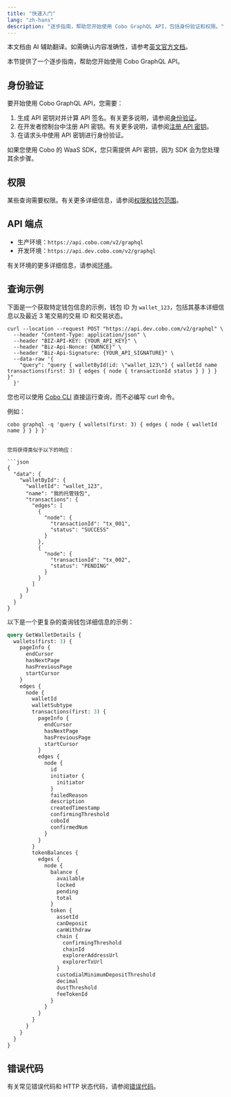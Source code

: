 ```yaml
---
title: "快速入门"
lang: "zh-hans"
description: "逐步指南，帮助您开始使用 Cobo GraphQL API，包括身份验证和权限。"
---
```


<Note>本文档由 AI 辅助翻译。如需确认内容准确性，请参考[英文官方文档](https://www.cobo.com/developers/v2/guides/overview/introduction)。</Note>

本节提供了一个逐步指南，帮助您开始使用 Cobo GraphQL API。

## 身份验证

要开始使用 Cobo GraphQL API，您需要：

1. 生成 API 密钥对并计算 API 签名。有关更多说明，请参阅[身份验证](/v2_cn/guides/overview/cobo-auth)。
2. 在开发者控制台中注册 API 密钥。有关更多说明，请参阅[注册 API 密钥](https://manuals.cobo.com/cn/portal/developer-console/create-api-key)。
3. 在请求头中使用 API 密钥进行身份验证。

<Note>如果您使用 Cobo 的 WaaS SDK，您只需提供 API 密钥，因为 SDK 会为您处理其余步骤。</Note>

## 权限

某些查询需要权限。有关更多详细信息，请参阅[权限和钱包范围](/v2_cn/guides/overview/permissions-and-scopes)。

## API 端点

- 生产环境：`https://api.cobo.com/v2/graphql`
- 开发环境：`https://api.dev.cobo.com/v2/graphql`

有关环境的更多详细信息，请参阅[环境](/v2_cn/guides/overview/environments)。

## 查询示例

下面是一个获取特定钱包信息的示例，钱包 ID 为 `wallet_123`，包括其基本详细信息以及最近 3 笔交易的交易 ID 和交易状态。

```curl
curl --location --request POST "https://api.dev.cobo.com/v2/graphql" \
  --header "Content-Type: application/json" \
  --header "BIZ-API-KEY: {YOUR_API_KEY}" \
  --header "Biz-Api-Nonce: {NONCE}" \
  --header "Biz-Api-Signature: {YOUR_API_SIGNATURE}" \
  --data-raw '{
    "query": "query { walletById(id: \"wallet_123\") { walletId name transactions(first: 3) { edges { node { transactionId status } } } } }"
  }'
```

您也可以使用 [Cobo CLI](/v2_cn/developer-tools/cobo-cli/graphql-queries) 直接运行查询，而不必编写 curl 命令。

例如：

```shell
cobo graphql -q 'query { wallets(first: 3) { edges { node { walletId name } } } }'


您将获得类似于以下的响应：

```json
{
  "data": {
    "walletById": {
      "walletId": "wallet_123",
      "name": "我的托管钱包",
      "transactions": {
        "edges": [
          {
            "node": {
              "transactionId": "tx_001",
              "status": "SUCCESS"
            }
          },
          {
            "node": {
              "transactionId": "tx_002",
              "status": "PENDING"
            }
          }
        ]
      }
    }
  }
}
```

以下是一个更复杂的查询钱包详细信息的示例：

```graphql
query GetWalletDetails {
  wallets(first: 3) {
    pageInfo {
      endCursor
      hasNextPage
      hasPreviousPage
      startCursor
    }
    edges {
      node {
        walletId
        walletSubtype
        transactions(first: 3) {
          pageInfo {
            endCursor
            hasNextPage
            hasPreviousPage
            startCursor
          }
          edges {
            node {
              id
              initiator {
                initiator
              }
              failedReason
              description
              createdTimestamp
              confirmingThreshold
              coboId
              confirmedNum
            }
          }
        }
        tokenBalances {
          edges {
            node {
              balance {
                available
                locked
                pending
                total
              }
              token {
                assetId
                canDeposit
                canWithdraw
                chain {
                  confirmingThreshold
                  chainId
                  explorerAddressUrl
                  explorerTxUrl
                }
                custodialMinimumDepositThreshold
                decimal
                dustThreshold
                feeTokenId
              }
            }
          }
        }
      }
    }
  }
}

```

## 错误代码

有关常见错误代码和 HTTP 状态代码，请参阅[错误代码](/v2_cn/api-references/error-codes)。
